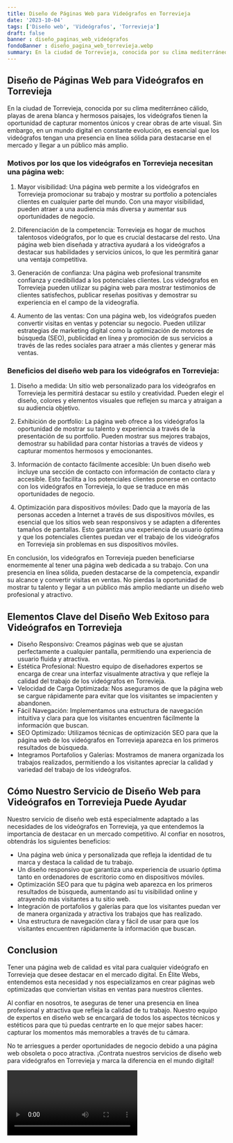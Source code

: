 ```yaml
---
title: Diseño de Páginas Web para Videógrafos en Torrevieja
date: '2023-10-04'
tags: ['Diseño web', 'Videógrafos', 'Torrevieja']
draft: false
banner : diseño_paginas_web_videógrafos
fondoBanner : diseño_pagina_web_torrevieja.webp
summary: En la ciudad de Torrevieja, conocida por su clima mediterráneo cálido, playas de arena blanca y hermosos paisajes, los videógrafos tienen la oportunidad de capturar momentos únicos y crear obras de arte visual. Sin embargo, en un mundo digital en constante evolución, es esencial que los videógrafos tengan una presencia en línea sólida para destacarse en el mercado y llegar a un público más amplio.
---
```


## Diseño de Páginas Web para Videógrafos en Torrevieja

En la ciudad de Torrevieja, conocida por su clima mediterráneo cálido, playas de arena blanca y hermosos paisajes, los videógrafos tienen la oportunidad de capturar momentos únicos y crear obras de arte visual. Sin embargo, en un mundo digital en constante evolución, es esencial que los videógrafos tengan una presencia en línea sólida para destacarse en el mercado y llegar a un público más amplio.

### Motivos por los que los videógrafos en Torrevieja necesitan una página web:

1. Mayor visibilidad: Una página web permite a los videógrafos en Torrevieja promocionar su trabajo y mostrar su portfolio a potenciales clientes en cualquier parte del mundo. Con una mayor visibilidad, pueden atraer a una audiencia más diversa y aumentar sus oportunidades de negocio.

2. Diferenciación de la competencia: Torrevieja es hogar de muchos talentosos videógrafos, por lo que es crucial destacarse del resto. Una página web bien diseñada y atractiva ayudará a los videógrafos a destacar sus habilidades y servicios únicos, lo que les permitirá ganar una ventaja competitiva.

3. Generación de confianza: Una página web profesional transmite confianza y credibilidad a los potenciales clientes. Los videógrafos en Torrevieja pueden utilizar su página web para mostrar testimonios de clientes satisfechos, publicar reseñas positivas y demostrar su experiencia en el campo de la videografía.

4. Aumento de las ventas: Con una página web, los videógrafos pueden convertir visitas en ventas y potenciar su negocio. Pueden utilizar estrategias de marketing digital como la optimización de motores de búsqueda (SEO), publicidad en línea y promoción de sus servicios a través de las redes sociales para atraer a más clientes y generar más ventas.

### Beneficios del diseño web para los videógrafos en Torrevieja:

1. Diseño a medida: Un sitio web personalizado para los videógrafos en Torrevieja les permitirá destacar su estilo y creatividad. Pueden elegir el diseño, colores y elementos visuales que reflejen su marca y atraigan a su audiencia objetivo.

2. Exhibición de portfolio: La página web ofrece a los videógrafos la oportunidad de mostrar su talento y experiencia a través de la presentación de su portfolio. Pueden mostrar sus mejores trabajos, demostrar su habilidad para contar historias a través de videos y capturar momentos hermosos y emocionantes.

3. Información de contacto fácilmente accesible: Un buen diseño web incluye una sección de contacto con información de contacto clara y accesible. Esto facilita a los potenciales clientes ponerse en contacto con los videógrafos en Torrevieja, lo que se traduce en más oportunidades de negocio.

4. Optimización para dispositivos móviles: Dado que la mayoría de las personas acceden a Internet a través de sus dispositivos móviles, es esencial que los sitios web sean responsivos y se adapten a diferentes tamaños de pantallas. Esto garantiza una experiencia de usuario óptima y que los potenciales clientes puedan ver el trabajo de los videógrafos en Torrevieja sin problemas en sus dispositivos móviles.

En conclusión, los videógrafos en Torrevieja pueden beneficiarse enormemente al tener una página web dedicada a su trabajo. Con una presencia en línea sólida, pueden destacarse de la competencia, expandir su alcance y convertir visitas en ventas. No pierdas la oportunidad de mostrar tu talento y llegar a un público más amplio mediante un diseño web profesional y atractivo.

<GifSeo />

<Cta />

## Elementos Clave del Diseño Web Exitoso para Videógrafos en Torrevieja

- Diseño Responsivo: Creamos páginas web que se ajustan perfectamente a cualquier pantalla, permitiendo una experiencia de usuario fluida y atractiva.
- Estética Profesional: Nuestro equipo de diseñadores expertos se encarga de crear una interfaz visualmente atractiva y que refleje la calidad del trabajo de los videógrafos en Torrevieja.
- Velocidad de Carga Optimizada: Nos aseguramos de que la página web se cargue rápidamente para evitar que los visitantes se impacienten y abandonen.
- Fácil Navegación: Implementamos una estructura de navegación intuitiva y clara para que los visitantes encuentren fácilmente la información que buscan.
- SEO Optimizado: Utilizamos técnicas de optimización SEO para que la página web de los videógrafos en Torrevieja aparezca en los primeros resultados de búsqueda.
- Integramos Portafolios y Galerías: Mostramos de manera organizada los trabajos realizados, permitiendo a los visitantes apreciar la calidad y variedad del trabajo de los videógrafos.

## Cómo Nuestro Servicio de Diseño Web para Videógrafos en Torrevieja Puede Ayudar

Nuestro servicio de diseño web está especialmente adaptado a las necesidades de los videógrafos en Torrevieja, ya que entendemos la importancia de destacar en un mercado competitivo. Al confiar en nosotros, obtendrás los siguientes beneficios:

- Una página web única y personalizada que refleja la identidad de tu marca y destaca la calidad de tu trabajo.
- Un diseño responsivo que garantiza una experiencia de usuario óptima tanto en ordenadores de escritorio como en dispositivos móviles.
- Optimización SEO para que tu página web aparezca en los primeros resultados de búsqueda, aumentando así tu visibilidad online y atrayendo más visitantes a tu sitio web.
- Integración de portafolios y galerías para que los visitantes puedan ver de manera organizada y atractiva los trabajos que has realizado.
- Una estructura de navegación clara y fácil de usar para que los visitantes encuentren rápidamente la información que buscan.

## Conclusion

Tener una página web de calidad es vital para cualquier videógrafo en Torrevieja que desee destacar en el mercado digital. En Élite Webs, entendemos esta necesidad y nos especializamos en crear páginas web optimizadas que conviertan visitas en ventas para nuestros clientes.

Al confiar en nosotros, te aseguras de tener una presencia en línea profesional y atractiva que refleja la calidad de tu trabajo. Nuestro equipo de expertos en diseño web se encargará de todos los aspectos técnicos y estéticos para que tú puedas centrarte en lo que mejor sabes hacer: capturar los momentos más memorables a través de tu cámara.

No te arriesgues a perder oportunidades de negocio debido a una página web obsoleta o poco atractiva. ¡Contrata nuestros servicios de diseño web para videógrafos en Torrevieja y marca la diferencia en el mundo digital!

<Video />

<CtaBot job='Videógrafos' city='Torrevieja'/>

<Gmaps query='Torrevieja+españa+maps' />